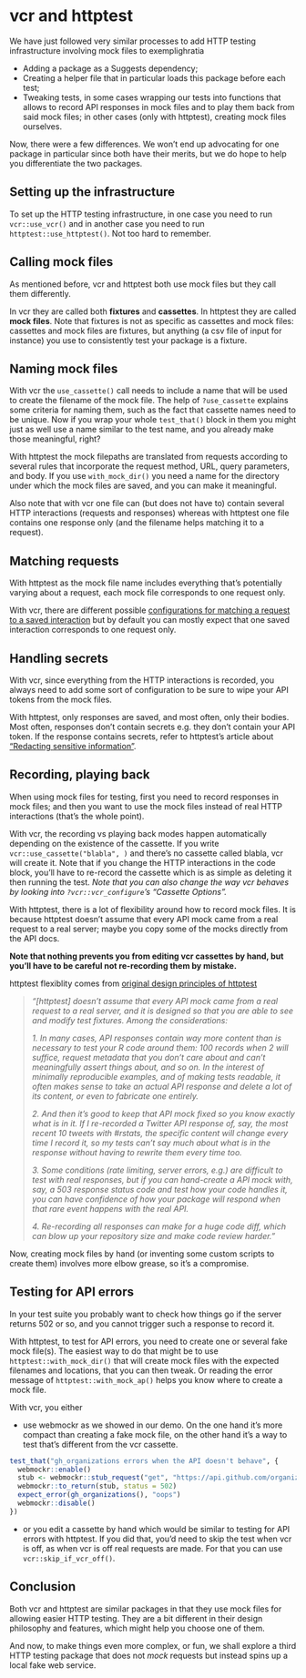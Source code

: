 # vcr and httptest {#mocking-pkgs-comparison}

We have just followed very similar processes to add HTTP testing infrastructure involving mock files to exemplighratia

* Adding a package as a Suggests dependency;
* Creating a helper file that in particular loads this package before each test;
* Tweaking tests, in some cases wrapping our tests into functions that allows to record API responses in mock files and to play them back from said mock files; in other cases (only with httptest), creating mock files ourselves.

Now, there were a few differences. 
We won't end up advocating for one package in particular since both have their merits, but we do hope to help you differentiate the two packages.

## Setting up the infrastructure

To set up the HTTP testing infrastructure, in one case you need to run `vcr::use_vcr()` and in another case you need to run `httptest::use_httptest()`. Not too hard to remember.

## Calling mock files

As mentioned before, vcr and httptest both use mock files but they call them differently.

In vcr they are called both **fixtures** and **cassettes**.
In httptest they are called **mock files**.
Note that fixtures is not as specific as cassettes and mock files: cassettes and mock files are fixtures, but anything (a csv file of input for instance) you use to consistently test your package is a fixture.

## Naming mock files

With vcr the `use_cassette()` call needs to include a name that will be used to create the filename of the mock file.
The help of `?use_cassette` explains some criteria for naming them, such as the fact that cassette names need to be unique.
Now if you wrap your whole `test_that()` block in them you might just as well use a name similar to the test name, and you already make those meaningful, right?

With httptest the mock filepaths are translated from requests according to several rules that incorporate the request method, URL, query parameters, and body. 
If you use `with_mock_dir()` you need a name for the directory under which the mock files are saved, and you can make it meaningful.

Also note that with vcr one file can (but does not have to) contain several HTTP interactions (requests and responses) whereas with httptest one file contains one response only (and the filename helps matching it to a request).

## Matching requests

With httptest as the mock file name includes everything that's potentially varying about a request, each mock file corresponds to one request only.

With vcr, there are different possible [configurations for matching a request to a saved interaction](https://docs.ropensci.org/vcr/articles/request_matching.html) but by default you can mostly expect that one saved interaction corresponds to one request only.

## Handling secrets

With vcr, since everything from the HTTP interactions is recorded, you always need to add some sort of configuration to be sure to wipe your API tokens from the mock files.

With httptest, only responses are saved, and most often, only their bodies. 
Most often, responses don't contain secrets e.g. they don't contain your API token.
If the response contains secrets, refer to httptest's article about ["Redacting sensitive information"](https://enpiar.com/r/httptest/articles/redacting.html).

## Recording, playing back

When using mock files for testing, first you need to record responses in mock files; and then you want to use the mock files instead of real HTTP interactions (that's the whole point).

With vcr, the recording vs playing back modes happen automatically depending on the existence of the cassette. If you write `vcr::use_cassette("blabla", )` and there's no cassette called blabla, vcr will create it. Note that if you change the HTTP interactions in the code block, you'll have to re-record the cassette which is as simple as deleting it then running the test. _Note that you can also change the way vcr behaves by looking into `?vcr::vcr_configure`'s "Cassette Options"._

With httptest, there is a lot of flexibility around how to record mock files. It is because httptest doesn't assume that every API mock came from a real request to a real server; maybe you copy some of the mocks directly from the API docs.

**Note that nothing prevents you from editing vcr cassettes by hand, but you'll have to be careful not re-recording them by mistake.**

::: {.alert .alert-dismissible .alert-info} 
httptest flexiblity comes from [original design principles of httptest](https://github.com/nealrichardson/httptest/issues/40#issuecomment-708672654)

> _"[httptest] doesn't assume that every API mock came from a real request to a real server, and it is designed so that you are able to see and modify test fixtures.
Among the considerations:_
>
> _1. In many cases, API responses contain way more content than is necessary to test your R code around them: 100 records when 2 will suffice, request metadata that you don't care about and can't meaningfully assert things about, and so on. In the interest of minimally reproducible examples, and of making tests readable, it often makes sense to take an actual API response and delete a lot of its content, or even to fabricate one entirely._
>
> _2. And then it's good to keep that API mock fixed so you know exactly what is in it. If I re-recorded a Twitter API response of, say, the most recent 10 tweets with #rstats, the specific content will change every time I record it, so my tests can't say much about what is in the response without having to rewrite them every time too._
>
> _3. Some conditions (rate limiting, server errors, e.g.) are difficult to test with real responses, but if you can hand-create a API mock with, say, a 503 response status code and test how your code handles it, you can have confidence of how your package will respond when that rare event happens with the real API._
>
> _4. Re-recording all responses can make for a huge code diff, which can blow up your repository size and make code review harder."_
:::

Now, creating mock files by hand (or inventing some custom scripts to create them) involves more elbow grease, so it's a compromise.

## Testing for API errors

In your test suite you probably want to check how things go if the server returns 502 or so, and you cannot trigger such a response to record it.

With httptest, to test for API errors, you need to create one or several fake mock file(s).
The easiest way to do that might be to use `httptest::with_mock_dir()` that will create mock files with the expected filenames and locations, that you can then tweak.
Or reading the error message of `httptest::with_mock_ap()` helps you know where to create a mock file.

With vcr, you either

* use webmockr as we showed in our demo. On the one hand it's more compact than creating a fake mock file, on the other hand it's a way to test that's different from the vcr cassette.

```r
test_that("gh_organizations errors when the API doesn't behave", {
  webmockr::enable()
  stub <- webmockr::stub_request("get", "https://api.github.com/organizations?since=1")
  webmockr::to_return(stub, status = 502)
  expect_error(gh_organizations(), "oops")
  webmockr::disable()
})
```

* or you edit a cassette by hand which would be similar to testing for API errors with httptest. If you did that, you'd need to skip the test when vcr is off, as when vcr is off real requests are made. For that you can use `vcr::skip_if_vcr_off()`.

## Conclusion

Both vcr and httptest are similar packages in that they use mock files for allowing easier HTTP testing.
They are a bit different in their design philosophy and features, which might help you choose one of them.

And now, to make things even more complex, or fun, we shall explore a third HTTP testing package that does not _mock_ requests but instead spins up a local fake web service.